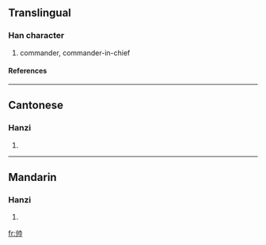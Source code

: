 {{see|帥}}

==Translingual==
===Han character===
{{Han char|rn=50|rad=巾|as=02|sn=5|four=|canj=中中中月 (LLLB)}}
# commander, commander-in-chief
====References====
{{Han ref|kx=0328.081|hdz=10729.020|uh=5E05|ud=24069}}
----
==Cantonese==
===Hanzi===
{{yue-hanzi|jyut=|y=seui3}}
# {{defn|Cantonese}}
----
==Mandarin==
===Hanzi===
{{cmn-hanzi|tra=帥|pin=[[shuài]] (shuai4)|wg=shuai<sup>4</sup>}}
# {{defn|Mandarin}}

[[fr:帅]]